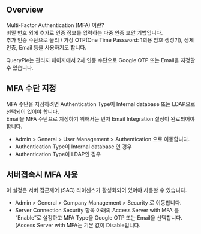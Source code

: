 
## Overview
<Callout type="info">
Multi-Factor Authentication (MFA) 이란?<br/>비밀 번호 외에 추가로 인증 정보를 입력하는 다중 인증 보안 기법입니다. <br/>추가 인증 수단으로 물리 / 가상 OTP(One Time Password: 1회용 암호 생성기), 생체 인증, Email 등을 사용하기도 합니다. 
</Callout>

QueryPie는 관리자 페이지에서 2차 인증 수단으로 Google OTP 또는 Email을 지정할 수 있습니다.

## MFA 수단 지정
<Callout type="important">
MFA 수단을 지정하려면 Authentication Type이 Internal database 또는 LDAP으로 선택되어 있어야 합니다.<br/>Email을 MFA 수단으로 지정하기 위해서는 먼저 Email Integration 설정이 완료되어야 합니다.
</Callout>

* Admin &gt; General &gt; User Management &gt; Authentication 으로 이동합니다.
* Authentication Type이 Internal database 인 경우<br/>  
* Authentication Type이 LDAP인 경우<br/>  

## 서버접속시 MFA 사용
<Callout type="info">
이 설정은 서버 접근제어 (SAC) 라이센스가 활성화되어 있어야 사용할 수 있습니다.
</Callout>

* Admin &gt; General &gt; Company Management &gt; Security 로 이동합니다.
* Server Connection Security 항목 아래의 Access Server with MFA 를 “Enable”로 설정하고 MFA Type을 Google OTP 또는 Email을 선택합니다. (Access Server with MFA는 기본 값이 Disable입니다.<br/> 


